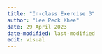 ```yaml
---
title: "In-class Exercise 3"
author: "Lee Peck Khee"
date: 29 April 2023
date-modified: last-modified
edit: visual
---
```

